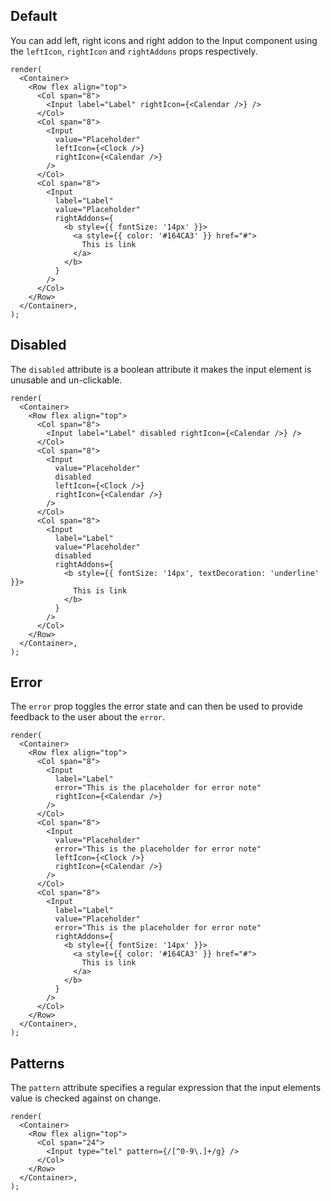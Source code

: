 
## Default

You can add left, right icons and right addon to the Input component using the `leftIcon`, `rightIcon` and `rightAddons` props respectively.

```tsx live
render(
  <Container>
    <Row flex align="top">
      <Col span="8">
        <Input label="Label" rightIcon={<Calendar />} />
      </Col>
      <Col span="8">
        <Input
          value="Placeholder"
          leftIcon={<Clock />}
          rightIcon={<Calendar />}
        />
      </Col>
      <Col span="8">
        <Input
          label="Label"
          value="Placeholder"
          rightAddons={
            <b style={{ fontSize: '14px' }}>
              <a style={{ color: '#164CA3' }} href="#">
                This is link
              </a>
            </b>
          }
        />
      </Col>
    </Row>
  </Container>,
);
```

## Disabled

The `disabled` attribute is a boolean attribute it makes the input element is unusable and un-clickable.

```tsx live
render(
  <Container>
    <Row flex align="top">
      <Col span="8">
        <Input label="Label" disabled rightIcon={<Calendar />} />
      </Col>
      <Col span="8">
        <Input
          value="Placeholder"
          disabled
          leftIcon={<Clock />}
          rightIcon={<Calendar />}
        />
      </Col>
      <Col span="8">
        <Input
          label="Label"
          value="Placeholder"
          disabled
          rightAddons={
            <b style={{ fontSize: '14px', textDecoration: 'underline' }}>
              This is link
            </b>
          }
        />
      </Col>
    </Row>
  </Container>,
);
```

## Error

The `error` prop toggles the error state and can then be used to provide feedback to the user about the `error`.

```tsx live
render(
  <Container>
    <Row flex align="top">
      <Col span="8">
        <Input
          label="Label"
          error="This is the placeholder for error note"
          rightIcon={<Calendar />}
        />
      </Col>
      <Col span="8">
        <Input
          value="Placeholder"
          error="This is the placeholder for error note"
          leftIcon={<Clock />}
          rightIcon={<Calendar />}
        />
      </Col>
      <Col span="8">
        <Input
          label="Label"
          value="Placeholder"
          error="This is the placeholder for error note"
          rightAddons={
            <b style={{ fontSize: '14px' }}>
              <a style={{ color: '#164CA3' }} href="#">
                This is link
              </a>
            </b>
          }
        />
      </Col>
    </Row>
  </Container>,
);
```

## Patterns

The `pattern` attribute specifies a regular expression that the input elements value is checked against on change.

```tsx live
render(
  <Container>
    <Row flex align="top">
      <Col span="24">
        <Input type="tel" pattern={/[^0-9\.]+/g} />
      </Col>
    </Row>
  </Container>,
);
```
